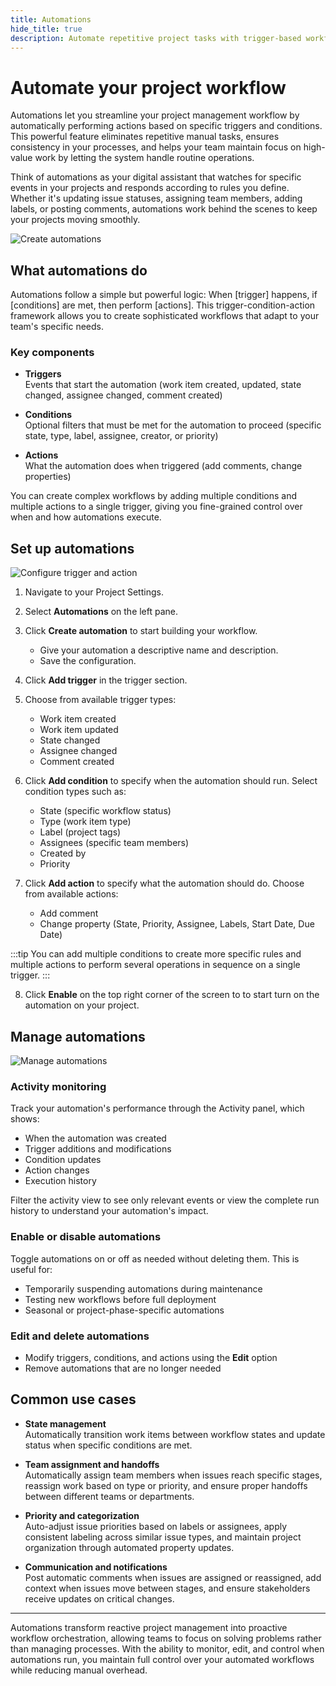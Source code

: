```yaml
---
title: Automations
hide_title: true
description: Automate repetitive project tasks with trigger-based workflows. Set up rules to automatically update issue properties, assign team members, and manage priorities when specific conditions are met.
---
```



<div className="tag-wrapper">
  <h1>Automate your project workflow</h1>
  <Tags tags={[{ name: "Business", link: "https://plane.so/pricing", additionalClass: "business" }]} />
</div>

Automations let you streamline your project management workflow by automatically performing actions based on specific triggers and conditions. This powerful feature eliminates repetitive manual tasks, ensures consistency in your processes, and helps your team maintain focus on high-value work by letting the system handle routine operations.

Think of automations as your digital assistant that watches for specific events in your projects and responds according to rules you define. Whether it's updating issue statuses, assigning team members, adding labels, or posting comments, automations work behind the scenes to keep your projects moving smoothly.

![Create automations](https://media.docs.plane.so/automations/create-automation.webp#hero)

## What automations do
Automations follow a simple but powerful logic: When [trigger] happens, if [conditions] are met, then perform [actions]. This trigger-condition-action framework allows you to create sophisticated workflows that adapt to your team's specific needs.

### Key components

- **Triggers**  
Events that start the automation (work item created, updated, state changed, assignee changed, comment created)

- **Conditions**  
Optional filters that must be met for the automation to proceed (specific state, type, label, assignee, creator, or priority)

- **Actions**   
What the automation does when triggered (add comments, change properties)

You can create complex workflows by adding multiple conditions and multiple actions to a single trigger, giving you fine-grained control over when and how automations execute.

## Set up automations

![Configure trigger and action](https://media.docs.plane.so/automations/configure-trigger-and-action.webp#hero)

1. Navigate to your Project Settings. 

2. Select **Automations** on the left pane. 
3. Click **Create automation** to start building your workflow.
    - Give your automation a descriptive name and description.
    - Save the configuration.
4. Click **Add trigger** in the trigger section.
5. Choose from available trigger types:
    - Work item created
    - Work item updated
    - State changed
    - Assignee changed
    - Comment created

6. Click **Add condition** to specify when the automation should run. Select condition types such as:
    - State (specific workflow status)
    - Type (work item type)
    - Label (project tags)
    - Assignees (specific team members)
    - Created by 
    - Priority


7. Click **Add action** to specify what the automation should do. Choose from available actions:
    - Add comment
    - Change property (State, Priority, Assignee, Labels, Start Date, Due Date)

:::tip
You can add multiple conditions to create more specific rules and multiple actions to perform several operations in sequence on a single trigger.
:::

8. Click **Enable** on the top right corner of the screen to to start turn on the automation on your project.

## Manage automations

![Manage automations](https://media.docs.plane.so/automations/manage-automations.webp#hero)

### Activity monitoring
Track your automation's performance through the Activity panel, which shows:

- When the automation was created
- Trigger additions and modifications
- Condition updates
- Action changes
- Execution history

Filter the activity view to see only relevant events or view the complete run history to understand your automation's impact.

### Enable or disable automations
Toggle automations on or off as needed without deleting them. This is useful for:

- Temporarily suspending automations during maintenance
- Testing new workflows before full deployment
- Seasonal or project-phase-specific automations

### Edit and delete automations

-  Modify triggers, conditions, and actions using the **Edit** option
-  Remove automations that are no longer needed


## Common use cases

- **State management**  
Automatically transition work items between workflow states and update status when specific conditions are met. 

- **Team assignment and handoffs**  
Automatically assign team members when issues reach specific stages, reassign work based on type or priority, and ensure proper handoffs between different teams or departments.

- **Priority and categorization**  
Auto-adjust issue priorities based on labels or assignees, apply consistent labeling across similar issue types, and maintain project organization through automated property updates.

- **Communication and notifications**  
Post automatic comments when issues are assigned or reassigned, add context when issues move between stages, and ensure stakeholders receive updates on critical changes.

---
Automations transform reactive project management into proactive workflow orchestration, allowing teams to focus on solving problems rather than managing processes. With the ability to monitor, edit, and control when automations run, you maintain full control over your automated workflows while reducing manual overhead.
